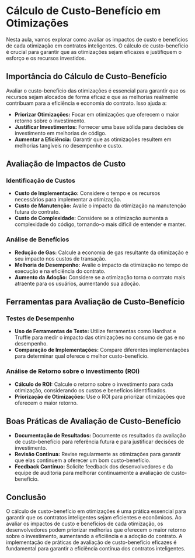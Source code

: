 # Cálculo de Custo-Benefício em Otimizações

Nesta aula, vamos explorar como avaliar os impactos de custo e benefícios de cada otimização em contratos inteligentes. O cálculo de custo-benefício é crucial para garantir que as otimizações sejam eficazes e justifiquem o esforço e os recursos investidos.

## Importância do Cálculo de Custo-Benefício

Avaliar o custo-benefício das otimizações é essencial para garantir que os recursos sejam alocados de forma eficaz e que as melhorias realmente contribuam para a eficiência e economia do contrato. Isso ajuda a:

- **Priorizar Otimizações:** Focar em otimizações que oferecem o maior retorno sobre o investimento.
- **Justificar Investimentos:** Fornecer uma base sólida para decisões de investimento em melhorias de código.
- **Aumentar a Eficiência:** Garantir que as otimizações resultem em melhorias tangíveis no desempenho e custo.

## Avaliação de Impactos de Custo

### Identificação de Custos

- **Custo de Implementação:** Considere o tempo e os recursos necessários para implementar a otimização.
- **Custo de Manutenção:** Avalie o impacto da otimização na manutenção futura do contrato.
- **Custo de Complexidade:** Considere se a otimização aumenta a complexidade do código, tornando-o mais difícil de entender e manter.

### Análise de Benefícios

- **Redução de Gas:** Calcule a economia de gas resultante da otimização e seu impacto nos custos de transação.
- **Melhoria de Desempenho:** Avalie o impacto da otimização no tempo de execução e na eficiência do contrato.
- **Aumento da Adoção:** Considere se a otimização torna o contrato mais atraente para os usuários, aumentando sua adoção.

## Ferramentas para Avaliação de Custo-Benefício

### Testes de Desempenho

- **Uso de Ferramentas de Teste:** Utilize ferramentas como Hardhat e Truffle para medir o impacto das otimizações no consumo de gas e no desempenho.
- **Comparação de Implementações:** Compare diferentes implementações para determinar qual oferece o melhor custo-benefício.

### Análise de Retorno sobre o Investimento (ROI)

- **Cálculo de ROI:** Calcule o retorno sobre o investimento para cada otimização, considerando os custos e benefícios identificados.
- **Priorização de Otimizações:** Use o ROI para priorizar otimizações que oferecem o maior retorno.

## Boas Práticas de Avaliação de Custo-Benefício

- **Documentação de Resultados:** Documente os resultados da avaliação de custo-benefício para referência futura e para justificar decisões de investimento.
- **Revisão Contínua:** Revise regularmente as otimizações para garantir que elas continuem a oferecer um bom custo-benefício.
- **Feedback Contínuo:** Solicite feedback dos desenvolvedores e da equipe de auditoria para melhorar continuamente a avaliação de custo-benefício.

## Conclusão

O cálculo de custo-benefício em otimizações é uma prática essencial para garantir que os contratos inteligentes sejam eficientes e econômicos. Ao avaliar os impactos de custo e benefícios de cada otimização, os desenvolvedores podem priorizar melhorias que oferecem o maior retorno sobre o investimento, aumentando a eficiência e a adoção do contrato. A implementação de práticas de avaliação de custo-benefício eficazes é fundamental para garantir a eficiência contínua dos contratos inteligentes.

